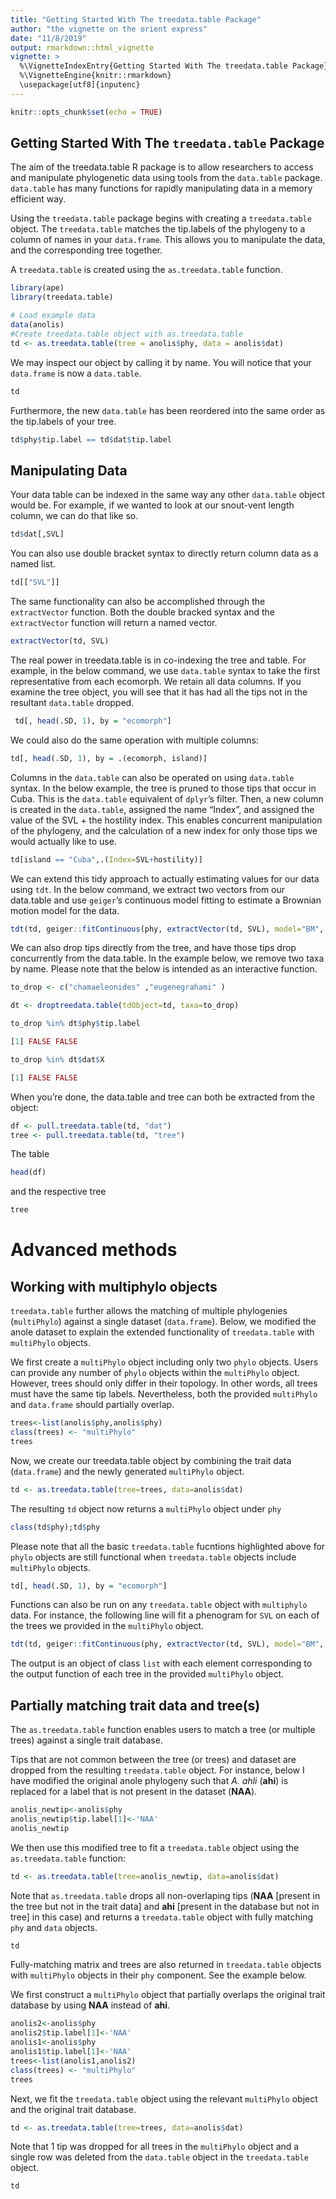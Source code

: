 ```yaml
---
title: "Getting Started With The treedata.table Package"
author: "the vignette on the orient express"
date: "11/8/2019"
output: rmarkdown::html_vignette
vignette: >
  %\VignetteIndexEntry{Getting Started With The treedata.table Package}
  %\VignetteEngine{knitr::rmarkdown}
  \usepackage[utf8]{inputenc}
---
```


```r
knitr::opts_chunk$set(echo = TRUE)
```

## Getting Started With The `treedata.table` Package

The aim of the treedata.table R package is to allow researchers to access and manipulate phylogenetic data using tools from the `data.table` package. `data.table` has many functions for rapidly manipulating data in a memory efficient way. 

Using the `treedata.table` package begins with creating a `treedata.table` object. The `treedata.table` matches the tip.labels of the phylogeny to a column of names in your `data.frame`. This allows you to manipulate the data, and the corresponding tree together.

A `treedata.table` is created using the `as.treedata.table` function. 

```r
library(ape)
library(treedata.table)

# Load example data
data(anolis)
#Create treedata.table object with as.treedata.table
td <- as.treedata.table(tree = anolis$phy, data = anolis$dat)
```

We may inspect our object by calling it by name. You will notice that your `data.frame` is now a `data.table`.

```r
td
```


Furthermore, the new `data.table` has been reordered into the same order as the tip.labels of your tree.

```r
td$phy$tip.label == td$dat$tip.label
```


## Manipulating Data

Your data table can be indexed in the same way any other `data.table` object would be. For example, if we wanted to look at our snout-vent length column, we can do that like so.

```r
td$dat[,SVL]

```

You can also use double bracket syntax to directly return column data as a named list.

```r
td[["SVL"]]
```

The same functionality can also be accomplished through the `extractVector` function. Both the double bracked syntax and the `extractVector` function will return a named vector.

```r
extractVector(td, SVL)
```


The real power in treedata.table is in co-indexing the tree and table. For example, in the below command, we use `data.table` syntax to take the first representative from each ecomorph. We retain all data columns. If you examine the tree object, you will see that it has had all the tips not in the resultant `data.table` dropped.

```r
 td[, head(.SD, 1), by = "ecomorph"]

```

We could also do the same operation with multiple columns:

```r
td[, head(.SD, 1), by = .(ecomorph, island)]

```

Columns in the `data.table` can also be operated on using `data.table` syntax. In the below example, the tree is pruned to those tips that occur in Cuba. This is the `data.table` equivalent of `dplyr`'s filter. Then, a new column is created in the `data.table`, assigned the name "Index", and assigned the value of the SVL + the hostility index. This enables concurrent manipulation of the phylogeny, and the calculation of a new index for only those tips we would actually like to use.

```r
td[island == "Cuba",.(Index=SVL+hostility)]
```

We can extend this tidy approach to actually estimating values for our data using `tdt`. In the below command, we extract two vectors from our data.table and use `geiger`'s continuous model fitting to estimate a Brownian motion model for the data. 


```r

tdt(td, geiger::fitContinuous(phy, extractVector(td, SVL), model="BM", ncores=1))

```


We can also drop tips directly from the tree, and have those tips drop concurrently from the data.table. In the example below, we  remove two taxa by name. Please note that the below is intended as an interactive function.

```r
to_drop <- c("chamaeleonides" ,"eugenegrahami" )

dt <- droptreedata.table(tdObject=td, taxa=to_drop)

to_drop %in% dt$phy$tip.label

[1] FALSE FALSE

to_drop %in% dt$dat$X

[1] FALSE FALSE


```




When you're done, the data.table and tree can both be extracted from the object:

```r

df <- pull.treedata.table(td, "dat")
tree <- pull.treedata.table(td, "tree")
```

The table

```r
head(df)
```

and the respective tree

```r
tree
```



# Advanced methods

## Working with multiphylo objects

`treedata.table` further allows the matching of multiple phylogenies (`multiPhylo`) against a single dataset (`data.frame`). Below, we modified the anole dataset to explain the extended functionality of `treedata.table` with `multiPhylo` objects.


We first create a `multiPhylo` object including only two `phylo` objects. Users can provide any number of `phylo` objects within the `multiPhylo` object. However, trees should only differ in their topology. In other words, all trees must have the same tip labels. Nevertheless, both the provided `multiPhylo` and `data.frame` should partially overlap.

```r
trees<-list(anolis$phy,anolis$phy)
class(trees) <- "multiPhylo"
trees
```

Now, we create our treedata.table object by combining the trait data (`data.frame`) and the newly generated `multiPhylo` object.

```r
td <- as.treedata.table(tree=trees, data=anolis$dat)
```

The resulting `td` object now returns a `multiPhylo` object under `phy` 

```r
class(td$phy);td$phy
```

Please note that all the basic `treedata.table` fucntions highlighted above for `phylo` objects are still functional when `treedata.table` objects include `multiPhylo` objects.

```r
td[, head(.SD, 1), by = "ecomorph"]
```

Functions can also be run on any `treedata.table` object with `multiphylo` data. For instance, the following line will fit a phenogram for `SVL` on each of the trees we provided in the `multiPhylo` object.

```r
tdt(td, geiger::fitContinuous(phy, extractVector(td, SVL), model="BM", ncores=1))
```

The output is an object of class `list` with each element corresponding to the output function of each tree in the provided `multiPhylo` object. 


## Partially matching trait data and tree(s)

The `as.treedata.table` function enables users to match a tree (or multiple trees) against a single trait database.

Tips that are not common between the tree (or trees) and dataset are dropped from the resulting `treedata.table` object. For instance, below I have modified the original anole phylogeny such that *A. ahli* (**ahi**) is replaced for a label that is not present in the dataset (**NAA**).

```r
anolis_newtip<-anolis$phy
anolis_newtip$tip.label[1]<-'NAA'
anolis_newtip
```


We then use this modified tree to fit a `treedata.table` object using the `as.treedata.table` function:


```r
td <- as.treedata.table(tree=anolis_newtip, data=anolis$dat)
```

Note that `as.treedata.table` drops all non-overlaping tips (**NAA** [present in the tree but not in the trait data] and **ahi** [present in the database but not in tree] in this case) and returns a `treedata.table` object with fully matching `phy` and `data` objects. 

```r
td
```


Fully-matching matrix and trees are also returned in `treedata.table` objects with `multiPhylo` objects in their `phy` component. See the example below.

We first construct a `multiPhylo` object that partially overlaps the original trait database by using **NAA** instead of **ahi**.

```r
anolis2<-anolis$phy
anolis2$tip.label[1]<-'NAA'
anolis1<-anolis$phy
anolis1$tip.label[1]<-'NAA'
trees<-list(anolis1,anolis2)
class(trees) <- "multiPhylo"
trees
```

Next, we fit the `treedata.table` object using the relevant `multiPhylo` object and the original trait database.

```r
td <- as.treedata.table(tree=trees, data=anolis$dat)
```

Note that 1 tip was dropped for all trees in the `multiPhylo` object and a single row was deleted from the `data.table` object in the `treedata.table` object.

```r
td
```









